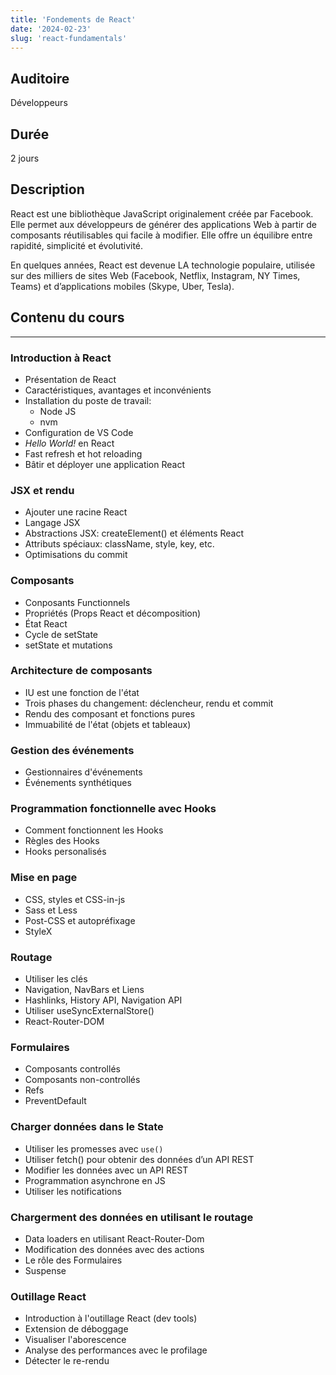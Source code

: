 ```yaml
---
title: 'Fondements de React'
date: '2024-02-23'
slug: 'react-fundamentals'
---
```


## Auditoire

Développeurs

## Durée

2 jours

## Description

React est une bibliothèque JavaScript originalement créée par Facebook.
Elle permet aux développeurs de générer des applications Web à partir
de composants réutilisables qui facile à modifier.
Elle offre un équilibre entre rapidité, simplicité et évolutivité.

En quelques années, React est devenue LA technologie populaire, utilisée sur des milliers
de sites Web (Facebook, Netflix, Instagram, NY Times, Teams) et d’applications mobiles (Skype, Uber,
Tesla).

## Contenu du cours

---

### Introduction à React

- Présentation de React
- Caractéristiques, avantages et inconvénients
- Installation du poste de travail:
  - Node JS
  - nvm
- Configuration de VS Code
- _Hello World!_ en React
- Fast refresh et hot reloading
- Bâtir et déployer une application React

### JSX et rendu

- Ajouter une racine React
- Langage JSX
- Abstractions JSX: createElement() et éléments React
- Attributs spéciaux: className, style, key, etc.
- Optimisations du commit

### Composants

- Conposants Functionnels
- Propriétés (Props React et décomposition)
- État React
- Cycle de setState
- setState et mutations

### Architecture de composants

- IU est une fonction de l'état
- Trois phases du changement: déclencheur, rendu et commit
- Rendu des composant et fonctions pures
- Immuabilité de l'état (objets et tableaux)

### Gestion des événements

- Gestionnaires d'événements
- Événements synthétiques

### Programmation fonctionnelle avec Hooks

- Comment fonctionnent les Hooks
- Règles des Hooks
- Hooks personalisés

### Mise en page

- CSS, styles et CSS-in-js
- Sass et Less
- Post-CSS et autopréfixage
- StyleX

### Routage

- Utiliser les clés
- Navigation, NavBars et Liens
- Hashlinks, History API, Navigation API
- Utiliser useSyncExternalStore()
- React-Router-DOM

### Formulaires

- Composants controllés
- Composants non-controllés
- Refs
- PreventDefault

### Charger données dans le State

- Utiliser les promesses avec `use()`
- Utiliser fetch() pour obtenir des données d’un API REST
- Modifier les données avec un API REST
- Programmation asynchrone en JS
- Utiliser les notifications

### Chargerment des données en utilisant le routage

- Data loaders en utilisant React-Router-Dom
- Modification des données avec des actions
- Le rôle des Formulaires
- Suspense

### Outillage React

- Introduction à l'outillage React (dev tools)
- Extension de déboggage
- Visualiser l'aborescence
- Analyse des performances avec le profilage
- Détecter le re-rendu
